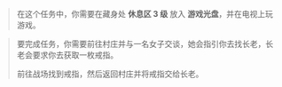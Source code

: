 > 在这个任务中，你需要在藏身处 **休息区 3 级** 放入 **游戏光盘**，并在电视上玩游戏。

> 要完成任务，你需要前往村庄并与一名女子交谈，她会指引你去找长老，长老会要求你去获取一枚戒指。
>
> 前往战场找到戒指，然后返回村庄并将戒指交给长老。
